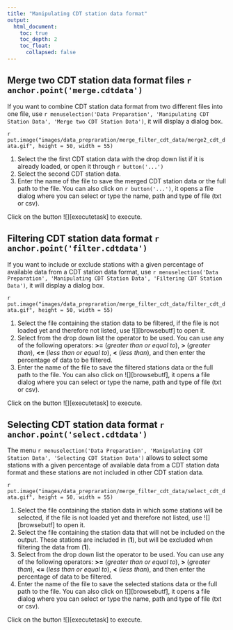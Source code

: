 ```yaml
---
title: "Manipulating CDT station data format"
output:
  html_document:
    toc: true
    toc_depth: 2
    toc_float:
      collapsed: false
---
```


## Merge two CDT station data format files `r anchor.point('merge.cdtdata')`

If you want to combine CDT station data format from two different files into one file, use `r menuselection('Data Preparation', 'Manipulating CDT Station Data', 'Merge two CDT Station Data')`, it will display a dialog box.

`r put.image("images/data_prepraration/merge_filter_cdt_data/merge2_cdt_data.gif", height = 50, width = 55)`

1. Select the the first CDT station data with the drop down list if it is already loaded, or open it through `r button('...')`
2. Select the second CDT station data.
3. Enter the name of the file to save the merged CDT station data or the full path to the file. You can also click on `r button('...')`, it opens a file dialog where you can select or type the name, path and type of file (txt or csv).

Click on the button ![][executetask] to execute. 

## Filtering CDT station data format `r anchor.point('filter.cdtdata')`

If you want to include or exclude stations with a given percentage of available data from a CDT station data format, use `r menuselection('Data Preparation', 'Manipulating CDT Station Data', 'Filtering CDT Station Data')`, it will display a dialog box.

`r put.image("images/data_prepraration/merge_filter_cdt_data/filter_cdt_data.gif", height = 50, width = 55)`

1. Select the file containing the station data to be filtered, if the file is not loaded yet and therefore not listed, use ![][browsebutf] to open it.
2. Select from the drop down list the operator to be used. You can use any of the following operators: __>=__ (*greater than or equal to*), __>__ (*greater than*), __<=__ (*less than or equal to*), __<__ (*less than*), and then enter the percentage of data to be filtered.
3. Enter the name of the file to save the filtered stations data or the full path to the file. You can also click on ![][browsebutf], it opens a file dialog where you can select or type the name, path and type of file (txt or csv).

Click on the button ![][executetask] to execute. 

## Selecting CDT station data format `r anchor.point('select.cdtdata')`

The menu `r menuselection('Data Preparation', 'Manipulating CDT Station Data', 'Selecting CDT Station Data')` allows to select some stations with a given percentage of available data from a CDT station data format and these stations are not included in other CDT station data.

`r put.image("images/data_prepraration/merge_filter_cdt_data/select_cdt_data.gif", height = 50, width = 55)`

1. Select the file containing the station data in which some stations will be selected, if the file is not loaded yet and therefore not listed, use ![][browsebutf] to open it.
2. Select the file containing the station data that will not be included on the output. These stations are included in (__1__), but will be excluded when filtering the data from (__1__).
3. Select from the drop down list the operator to be used. You can use any of the following operators: __>=__ (*greater than or equal to*), __>__ (*greater than*), __<=__ (*less than or equal to*), __<__ (*less than*), and then enter the percentage of data to be filtered.
4. Enter the name of the file to save the selected stations data or the full path to the file. You can also click on ![][browsebutf], it opens a file dialog where you can select or type the name, path and type of file (txt or csv).

Click on the button ![][executetask] to execute. 
